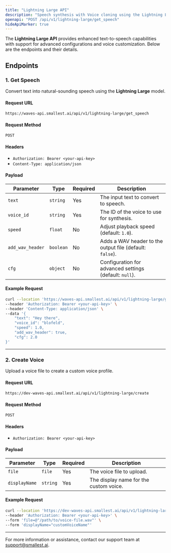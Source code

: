 ```yaml
---
title: "Lightning Large API"
description: "Speech synthesis with Voice cloning using the Lightning Large model in the Waves API"
openapi: "POST /api/v1/lightning-large/get_speech"
hideApiMarker: true
---
```


The **Lightning Large API** provides enhanced text-to-speech capabilities with support for advanced configurations and voice customization. Below are the endpoints and their details.

## Endpoints

### 1. Get Speech
Convert text into natural-sounding speech using the **Lightning Large** model.

#### **Request URL**
```
https://waves-api.smallest.ai/api/v1/lightning-large/get_speech
```

#### **Request Method**
`POST`

#### **Headers**
- `Authorization: Bearer <your-api-key>`
- `Content-Type: application/json`

#### **Payload**
| Parameter         | Type      | Required | Description                                          |
|-------------------|-----------|----------|------------------------------------------------------|
| `text`            | `string`  | Yes      | The input text to convert to speech.                |
| `voice_id`        | `string`  | Yes      | The ID of the voice to use for synthesis.           |
| `speed`           | `float`   | No       | Adjust playback speed (default: `1.0`).             |
| `add_wav_header`  | `boolean` | No       | Adds a WAV header to the output file (default: `false`). |
| `cfg`             | `object`  | No       | Configuration for advanced settings (default: `null`). |

#### **Example Request**

```bash
curl --location 'https://waves-api.smallest.ai/api/v1/lightning-large/get_speech' \
--header 'Authorization: Bearer <your-api-key>' \
--header 'Content-Type: application/json' \
--data '{
    "text": "Hey there",
    "voice_id": "blofeld",
    "speed": 1.0,
    "add_wav_header": true,
    "cfg": 2.0
}'
```

---

### 2. Create Voice
Upload a voice file to create a custom voice profile.

#### **Request URL**
```
https://dev-waves-api.smallest.ai/api/v1/lightning-large/create
```

#### **Request Method**
`POST`

#### **Headers**
- `Authorization: Bearer <your-api-key>`

#### **Payload**
| Parameter      | Type     | Required | Description                       |
|----------------|----------|----------|-----------------------------------|
| `file`         | `file`   | Yes      | The voice file to upload.         |
| `displayName`  | `string` | Yes      | The display name for the custom voice. |

#### **Example Request**

```bash
curl --location 'https://dev-waves-api.smallest.ai/api/v1/lightning-large/create' \
--header 'Authorization: Bearer <your-api-key>' \
--form 'file=@"/path/to/voice-file.wav"' \
--form 'displayName="customVoiceName"'
```

---

For more information or assistance, contact our support team at [support@smallest.ai](mailto:support@smallest.ai).